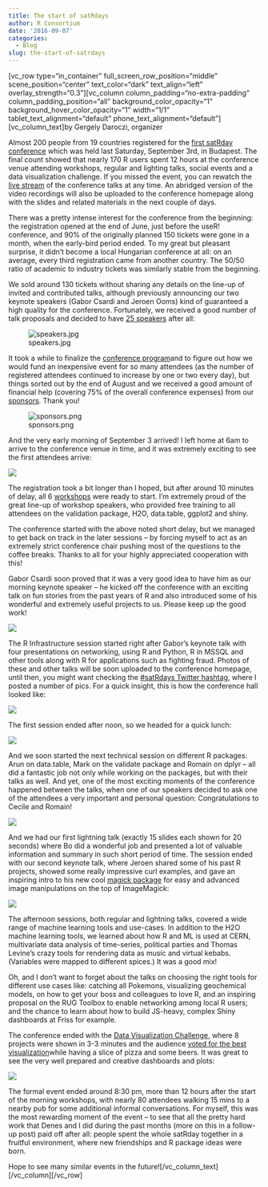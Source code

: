 ```yaml
---
title: The start of satRdays
author: R Consortium
date: '2016-09-07'
categories:
  - Blog
slug: the-start-of-satrdays
---
```


[vc_row type="in_container" full_screen_row_position="middle" scene_position="center" text_color="dark" text_align="left" overlay_strength="0.3"][vc_column column_padding="no-extra-padding" column_padding_position="all" background_color_opacity="1" background_hover_color_opacity="1" width="1/1" tablet_text_alignment="default" phone_text_alignment="default"][vc_column_text]by Gergely Daroczi, organizer

Almost 200 people from 19 countries registered for the [first satRday conference](http://budapest.satrdays.org/) which was held last Saturday, September 3rd, in Budapest. The final count showed that nearly 170 R users spent 12 hours at the conference venue attending workshops, regular and lighting talks, social events and a data visualization challenge. If you missed the event, you can rewatch the [live stream](http://budapest.satrdays.org/#stream) of the conference talks at any time. An abridged version of the video recordings will also be uploaded to the conference homepage along with the slides and related materials in the next couple of days.

There was a pretty intense interest for the conference from the beginning: the registration opened at the end of June, just before the useR! conference, and 90% of the originally planned 150 tickets were gone in a month, when the early-bird period ended. To my great but pleasant surprise, it didn't become a local Hungarian conference at all: on an average, every third registration came from another country. The 50/50 ratio of academic to industry tickets was similarly stable from the beginning.

We sold around 130 tickets without sharing any details on the line-up of invited and contributed talks, although previously announcing our two keynote speakers (Gabor Csardi and Jeroen Ooms) kind of guaranteed a high quality for the conference. Fortunately, we received a good number of talk proposals and decided to have [25 speakers](http://budapest.satrdays.org/#keynotes) after all:

![speakers.jpg](https://lh5.googleusercontent.com/2R64RB5uYeLljRVlsSrMDSqn9I_yA8qOpwLTSgAVmtQ8CTHgKBnGzNLxzozHQv76bTEibLD6JAHmquLcH0T_86xuCi95qULVpe5-WYV6IF1YUrfT4w7eZBgFUCDPUHSnczIqyKp3)

It took a while to finalize the [conference program ](http://budapest.satrdays.org/#schedule)and to figure out how we would fund an inexpensive event for so many attendees (as the number of registered attendees continued to increase by one or two every day), but things sorted out by the end of August and we received a good amount of financial help (covering 75% of the overall conference expenses) from our [sponsors](http://budapest.satrdays.org/#sponsors). Thank you!

![sponsors.png](https://lh5.googleusercontent.com/bpoGDp7IZxBFUPALt3U6cKIL74QxngkophCDlYG5eoT1mba60WXqPYYnhoxWYg_3DxULz7lDSE6_kYKMCvYaH2SbSpxSYXPwzMVljqnp9EicUL69NPi-kqogJkzW4i4J1oVf4oWY)

And the very early morning of September 3 arrived! I left home at 6am to arrive to the conference venue in time, and it was extremely exciting to see the first attendees arrive:

![](https://lh6.googleusercontent.com/nXxX_3XQ4iZ1m2NoLXjxVR4iP8nsYkhbGcu6zV6c2Bn2HSLcBkeswKP1qPlc4n7h-olXZCjILXPR7iAzgZsBg4esNSuOyiCJVKAtNUFRscJ78KTIjBESYy9M4PC4XiSamU6zHC0-)

The registration took a bit longer than I hoped, but after around 10 minutes of delay, all 6 [workshops](http://budapest.satrdays.org/#workshops) were ready to start. I'm extremely proud of the great line-up of workshop speakers, who provided free training to all attendees on the validation package, H2O, data.table, ggplot2 and shiny.

The conference started with the above noted short delay, but we managed to get back on track in the later sessions -- by forcing myself to act as an extremely strict conference chair pushing most of the questions to the coffee breaks. Thanks to all for your highly appreciated cooperation with this!

Gabor Csardi soon proved that it was a very good idea to have him as our morning keynote speaker -- he kicked off the conference with an exciting talk on fun stories from the past years of R and also introduced some of his wonderful and extremely useful projects to us. Please keep up the good work!

![](https://lh3.googleusercontent.com/bMmJU2LxpvFGPnRBt1CZOGj68QrOYvklSUVyzaxJbaFzaltDbGlQjs3NFa1KCDwStKZCQRvV9Yfs8j9JuMWmv61R_ofQIoQyGonkrAaValuHpJydjNJRt_oswsJQWFtj9DWDf58z)

The R Infrastructure session started right after Gabor's keynote talk with four presentations on networking, using R and Python, R in MSSQL and other tools along with R for applications such as fighting fraud. Photos of these and other talks will be soon uploaded to the conference homepage, until then, you might want checking the [#satRdays Twitter hashtag](https://twitter.com/search?q=%23satRdays&src=typd), where I posted a number of pics. For a quick insight, this is how the conference hall looked like:

![](https://lh5.googleusercontent.com/xfOVjkBKZNg93u7SvYwA-WlTPum0qZygZBdSymyOh6tFV5DIsEHAreI7L4vasuCw_k7tGRDxqBFhReXf2ceAeRh1XjR_ABOaA9opxsDku1sa5oiTEMAJkrKr4kleyWFFkb7iqBc6)

The first session ended after noon, so we headed for a quick lunch:

![](https://lh5.googleusercontent.com/yf1NkSNTRCZP8y2nuFHDfskwgTETh8teyz2Xh3A9jPBRQmimToZevR8EywNjU-4rKjUAfwSMx9R7HaLzfQvFZ3rNU2NDLRBOZgQcJwl9G2GtuKz3ay-_yHAkyqe6NdJzMx38kfWv)

And we soon started the next technical session on different R packages: Arun on data.table, Mark on the validate package and Romain on dplyr -- all did a fantastic job not only while working on the packages, but with their talks as well. And yet, one of the most exciting moments of the conference happened between the talks, when one of our speakers decided to ask one of the attendees a very important and personal question: Congratulations to Cecile and Romain!

![](https://lh5.googleusercontent.com/M0XxdtclvdOmRROo8LZloBHnf-0tnZLFvxjfGfifOlnoJErR67A0RmGHXYNq3C0nHk21n-Cjjq0CHLJqBsK1VVfcdbo2CqlEkGYlUhjs1Y1T_4yB9ithigWG1cK30QTRd0lxdEYq)

And we had our first lightning talk (exactly 15 slides each shown for 20 seconds) where Bo did a wonderful job and presented a lot of valuable information and summary in such short period of time. The session ended with our second keynote talk, where Jeroen shared some of his past R projects, showed some really impressive curl examples, and gave an inspiring intro to his new cool [magick package](https://mran.revolutionanalytics.com/package/magick/) for easy and advanced image manipulations on the top of ImageMagick:

![](https://lh4.googleusercontent.com/GQOl6mWC4k0qGTseC6yOy7ZJoAyDnuw5SeURFoT7tUTO_L87HLU1eY7XM4cnQ8Kw0jlSVvFTxCbeBIAlRkEXp8Rk51kiQA7UPf7eYOFVJmJivwk0UWd1T8IwsRUb8VCYFP1waqVV)

The afternoon sessions, both regular and lightning talks, covered a wide range of machine learning tools and use-cases. In addition to the H2O machine learning tools, we learned about how R and ML is used at CERN, multivariate data analysis of time-series, political parties and Thomas Levine's crazy tools for rendering data as music and virtual kebabs. (Variables were mapped to different spices.)  It was a good mix!

Oh, and I don't want to forget about the talks on choosing the right tools for different use cases like: catching all Pokemons, visualizing geochemical models, on how to get your boss and colleagues to love R, and an inspiring proposal on the RUG Toolbox to enable networking among local R users; and the chance to learn about how to build JS-heavy, complex Shiny dashboards at Friss for example.

The conference ended with the [Data Visualization Challenge](http://budapest.satrdays.org/#datavizcompo), where 8 projects were shown in 3-3 minutes and the audience [voted for the best visualization](https://medium.com/@BenceArato/data-visualization-challenge-at-the-first-satrdays-conference-93b5446879f)while having a slice of pizza and some beers. It was great to see the very well prepared and creative dashboards and plots:

![](https://lh6.googleusercontent.com/Ksk55dxveTUTjHJldbb2HJM3AgH-7O5vJtJLlPICTgA4i75RmBXA0WV88mveE8XMnpSpakc8vYM6LTnIrQvW3bWu_dpsQhRze_WupmqD6qzjNnUOtptW3b4UCea1IZbjSohBSTdH)

The formal event ended around 8:30 pm, more than 12 hours after the start of the morning workshops, with nearly 80 attendees walking 15 mins to a nearby pub for some additional informal conversations. For myself, this was the most rewarding moment of the event -- to see that all the pretty hard work that Denes and I did during the past months (more on this in a follow-up post) paid off after all: people spent the whole satRday together in a fruitful environment, where new friendships and R package ideas were born.

Hope to see many similar events in the future![/vc_column_text][/vc_column][/vc_row]
